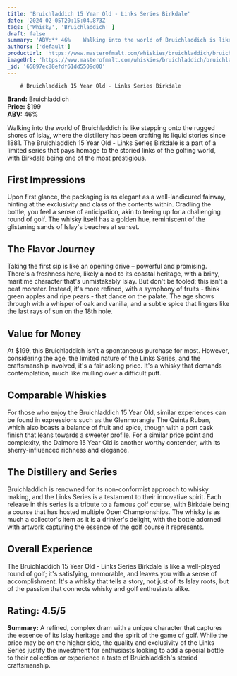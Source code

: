 ```yaml
---
title: 'Bruichladdich 15 Year Old - Links Series Birkdale'
date: '2024-02-05T20:15:04.873Z'
tags: ['Whisky', 'Bruichladdich' ]
draft: false
summary: 'ABV:** 46%    Walking into the world of Bruichladdich is like stepping onto the rugged shores of Islay, where the distillery has b...'
authors: ['default']
productUrl: 'https://www.masterofmalt.com/whiskies/bruichladdich/bruichladdich-links-series-birkdale-15-year-old-whisky/'
imageUrl: 'https://www.masterofmalt.com/whiskies/bruichladdich/bruichladdich-links-series-birkdale-15-year-old-whisky.jpg'
_id: '65897ec88efdf61dd5509d00'
---
```

        
        # Bruichladdich 15 Year Old - Links Series Birkdale

**Brand:** Bruichladdich  
**Price:** $199  
**ABV:** 46%  

Walking into the world of Bruichladdich is like stepping onto the rugged shores of Islay, where the distillery has been crafting its liquid stories since 1881. The Bruichladdich 15 Year Old - Links Series Birkdale is a part of a limited series that pays homage to the storied links of the golfing world, with Birkdale being one of the most prestigious.

## First Impressions
Upon first glance, the packaging is as elegant as a well-landicured fairway, hinting at the exclusivity and class of the contents within. Cradling the bottle, you feel a sense of anticipation, akin to teeing up for a challenging round of golf. The whisky itself has a golden hue, reminiscent of the glistening sands of Islay's beaches at sunset.

## The Flavor Journey
Taking the first sip is like an opening drive – powerful and promising. There's a freshness here, likely a nod to its coastal heritage, with a briny, maritime character that's unmistakably Islay. But don't be fooled; this isn't a peat monster. Instead, it's more refined, with a symphony of fruits - think green apples and ripe pears - that dance on the palate. The age shows through with a whisper of oak and vanilla, and a subtle spice that lingers like the last rays of sun on the 18th hole.

## Value for Money
At $199, this Bruichladdich isn't a spontaneous purchase for most. However, considering the age, the limited nature of the Links Series, and the craftsmanship involved, it's a fair asking price. It's a whisky that demands contemplation, much like mulling over a difficult putt. 

## Comparable Whiskies
For those who enjoy the Bruichladdich 15 Year Old, similar experiences can be found in expressions such as the Glenmorangie The Quinta Ruban, which also boasts a balance of fruit and spice, though with a port cask finish that leans towards a sweeter profile. For a similar price point and complexity, the Dalmore 15 Year Old is another worthy contender, with its sherry-influenced richness and elegance.

## The Distillery and Series
Bruichladdich is renowned for its non-conformist approach to whisky making, and the Links Series is a testament to their innovative spirit. Each release in this series is a tribute to a famous golf course, with Birkdale being a course that has hosted multiple Open Championships. The whisky is as much a collector's item as it is a drinker's delight, with the bottle adorned with artwork capturing the essence of the golf course it represents.

## Overall Experience
The Bruichladdich 15 Year Old - Links Series Birkdale is like a well-played round of golf; it's satisfying, memorable, and leaves you with a sense of accomplishment. It's a whisky that tells a story, not just of its Islay roots, but of the passion that connects whisky and golf enthusiasts alike.

## Rating: 4.5/5
**Summary:** A refined, complex dram with a unique character that captures the essence of its Islay heritage and the spirit of the game of golf. While the price may be on the higher side, the quality and exclusivity of the Links Series justify the investment for enthusiasts looking to add a special bottle to their collection or experience a taste of Bruichladdich's storied craftsmanship.
      